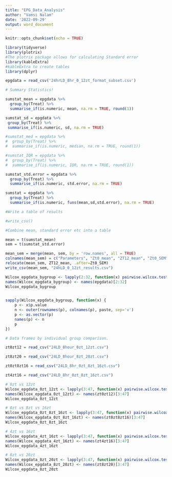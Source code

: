 ```yaml
---
title: "EPG_Data_Analysis"
author: "Vamsi Nalam"
date: '2022-09-29'
output: word_document
---
```


```r
knitr::opts_chunk$set(echo = TRUE)
```

```r
library(tidyverse)
library(plotrix)
#The plotrix package allows for calculating Standard error
library(kableExtra)
#kableExtra to create tables
library(dplyr)

epgdata = read_csv('24hrLD_8hr_0_12zt_format_subset.csv')

```

```r
# Summary Statistics!

sumstat_mean = epgdata %>%
  group_by(Treat) %>%
  summarise_if(is.numeric, mean, na.rm = TRUE, round(1))

sumstat_sd = epgdata %>% 
 group_by(Treat) %>% 
 summarise_if(is.numeric, sd, na.rm = TRUE)

#sumstat_med = epgdata %>% 
#  group_by(Treat) %>% 
#  summarise_if(is.numeric, median, na.rm = TRUE, round(1))

#sumstat_IQR = epgdata %>%
#  group_by(Treat) %>%
#  summarise_if(is.numeric, IQR, na.rm = TRUE, round(1))

sumstat_std.error = epgdata %>%
  group_by(Treat) %>%
  summarise_if(is.numeric, std.error, na.rm = TRUE)

sumstat = epgdata %>%
  group_by(Treat) %>% 
  summarise_if(is.numeric, funs(mean,sd,std.error), na.rm = TRUE)

```

```r
#Write a table of results

#write_csv()

#Combine mean, standard error etc into a table

mean = t(sumstat_mean)
sem = t(sumstat_std.error)

mean_sem = merge(mean, sem, by = 'row.names', all = TRUE)
colnames(mean_sem) = c("Parameters", "Zt0_mean", "ZT12_mean", "Zt0_SEM", "Zt12_SEM")
relocate(mean_sem, ZT12_mean, .after=Zt0_SEM)
write_csv(mean_sem, "24hLD_0_12zt_results.csv")

```

```r
Wilcox_epgdata_bygroup <- lapply(2:32, function(x) pairwise.wilcox.test(epgdata[[x]], epgdata$Treat, paired = F, p.adjust.method = NULL))
names(Wilcox_epgdata_bygroup) <- names(epgdata)[2:32]
Wilcox_epgdata_bygroup


sapply(Wilcox_epgdata_bygroup, function(x) {
    p <- x$p.value
    n <- outer(rownames(p), colnames(p), paste, sep='v')
    p <- as.vector(p)
    names(p) <- n
    p
})
```

```r
# Data frames by individual group comparison. 

zt0zt12 = read_csv("24LD_8hour_0zt_12zt.csv")

zt8zt20 = read_csv("24LD_8hour_8zt_20zt.csv")

zt0zt8zt16 = read_csv("24LD_8hr_0zt_8zt_16zt.csv")

zt4zt16 = read_csv("24LD_8hr_0zt_8zt_16zt.csv")
```

```r
# 0zt vs 12zt
Wilcox_epgdata_0zt_12zt <- lapply(3:47, function(x) pairwise.wilcox.test(zt0zt12[[x]], zt0zt12$Treat, paired = F, p.adjust.method = NULL))
names(Wilcox_epgdata_0zt_12zt) <- names(zt0zt12)[3:47]
Wilcox_epgdata_0zt_12zt
```

```r
# 0zt vs 8zt vs 16zt 
Wilcox_epgdata_0zt_8zt_16zt <- lapply(3:47, function(x) pairwise.wilcox.test(zt0zt8zt16[[x]], zt0zt8zt16$Treat, paired = F, p.adjust.method = NULL))
names(Wilcox_epgdata_0zt_8zt_16zt) <- names(zt0zt8zt16)[3:47]
Wilcox_epgdata_0zt_8zt_16zt
```

```r
# 4zt vs 16zt 
Wilcox_epgdata_4zt_16zt <- lapply(3:47, function(x) pairwise.wilcox.test(zt4zt16[[x]], zt4zt16$Treat, paired = F, p.adjust.method = NULL))
names(Wilcox_epgdata_4zt_16zt) <- names(zt4zt16)[3:47]
Wilcox_epgdata_4zt_16zt
```



```r
# 8zt vs 20zt
Wilcox_epgdata_8zt_20zt <- lapply(3:47, function(x) pairwise.wilcox.test(zt8zt20[[x]], zt8zt20$Treat, paired = F, p.adjust.method = NULL))
names(Wilcox_epgdata_8zt_20zt) <- names(zt8zt20)[3:47]
Wilcox_epgdata_8zt_20zt
```





